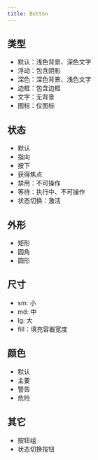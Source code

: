 ```yaml
---
title: Button
---
```


## 类型

+ 默认：浅色背景、深色文字
+ 浮动：包含阴影
+ 深色：深色背景、浅色文字
+ 边框：包含边框
+ 文字：无背景
+ 图标：仅图标

## 状态

+ 默认
+ 指向
+ 按下
+ 获得焦点
+ 禁用：不可操作
+ 等待：执行中、不可操作
+ 状态切换：激活

## 外形

+ 矩形
+ 圆角
+ 圆形

## 尺寸

+ sm: 小
+ md: 中
+ lg: 大
+ fill：填充容器宽度

## 颜色

+ 默认
+ 主要
+ 警告
+ 危险

## 其它

+ 按钮组
+ 状态切换按钮
